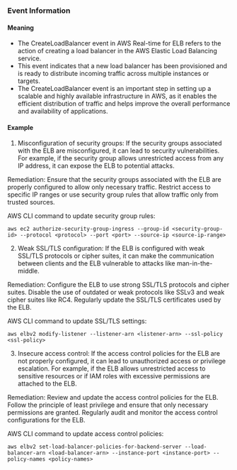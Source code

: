 
### Event Information

#### Meaning

- The CreateLoadBalancer event in AWS Real-time for ELB refers to the action of creating a load balancer in the AWS Elastic Load Balancing service.
- This event indicates that a new load balancer has been provisioned and is ready to distribute incoming traffic across multiple instances or targets.
- The CreateLoadBalancer event is an important step in setting up a scalable and highly available infrastructure in AWS, as it enables the efficient distribution of traffic and helps improve the overall performance and availability of applications.

#### Example

1. Misconfiguration of security groups: If the security groups associated with the ELB are misconfigured, it can lead to security vulnerabilities. For example, if the security group allows unrestricted access from any IP address, it can expose the ELB to potential attacks. 

Remediation: Ensure that the security groups associated with the ELB are properly configured to allow only necessary traffic. Restrict access to specific IP ranges or use security group rules that allow traffic only from trusted sources. 

AWS CLI command to update security group rules:
```
aws ec2 authorize-security-group-ingress --group-id <security-group-id> --protocol <protocol> --port <port> --source-ip <source-ip-range>
```

2. Weak SSL/TLS configuration: If the ELB is configured with weak SSL/TLS protocols or cipher suites, it can make the communication between clients and the ELB vulnerable to attacks like man-in-the-middle. 

Remediation: Configure the ELB to use strong SSL/TLS protocols and cipher suites. Disable the use of outdated or weak protocols like SSLv3 and weak cipher suites like RC4. Regularly update the SSL/TLS certificates used by the ELB.

AWS CLI command to update SSL/TLS settings:
```
aws elbv2 modify-listener --listener-arn <listener-arn> --ssl-policy <ssl-policy>
```

3. Insecure access control: If the access control policies for the ELB are not properly configured, it can lead to unauthorized access or privilege escalation. For example, if the ELB allows unrestricted access to sensitive resources or if IAM roles with excessive permissions are attached to the ELB.

Remediation: Review and update the access control policies for the ELB. Follow the principle of least privilege and ensure that only necessary permissions are granted. Regularly audit and monitor the access control configurations for the ELB.

AWS CLI command to update access control policies:
```
aws elbv2 set-load-balancer-policies-for-backend-server --load-balancer-arn <load-balancer-arn> --instance-port <instance-port> --policy-names <policy-names>
```

